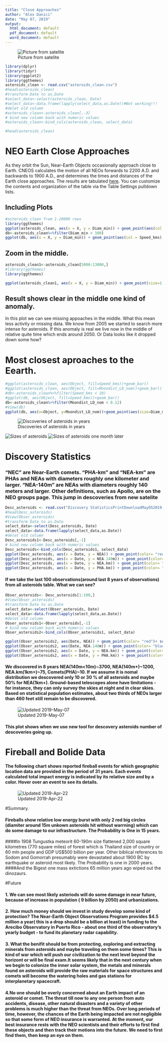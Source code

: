 ---
title: "Close Approaches"
author: "Alex Danici"
date: "May 07, 2019"
output:
  html_document: default
  pdf_document: default
  word_document: default
---

![Picture from satelite](Asteroid_2013.png)

```{r  message=FALSE, echo=FALSE}
library(dplyr)
library(tidyr)
library(ggplot2)
library(ggthemes)
asteroids_clean <- read.csv("asteroids_clean.csv")
#head(asteroids_clean)
#transform Date to as.Date
#select_data<-select(asteroids_clean, Date)
#select_data<-data.frame(lapply(select_data,as.Date))#Not working!!!
#delet old column
#asteroids_clean<-asteroids_clean[,-3]
# bind new column back with numeric values
#asteroids_clean<-bind_cols(asteroids_clean, select_data)

#head(asteroids_clean)
```

# NEO Earth Close Approaches 

As they orbit the Sun, Near-Earth Objects occasionally approach close to Earth. CNEOS calculates the motion of all NEOs forwards to 2200 A.D. and backwards to 1900 A.D., and determines the times and distances of the Earth close approaches. The results are tabulated [here](https://cneos.jpl.nasa.gov/ca/). You can customize the contents and organization of the table via the Table Settings pulldown lists.

## Including Plots

```{r message=FALSE, echo=FALSE}
#asteroids_clean from 1-20000 rows
library(ggthemes)
ggplot(asteroids_clean, aes(x = X, y = Diam_min)) + geom_point(aes(col = Speed_kms),  size=1.5, alpha=0.5)+labs(title = "Asteroids aproaches")+scale_x_continuous(name="Asteroids aproaches in time")+geom_smooth(method="loess", se=F)
db<-asteroids_clean%>%filter(Diam_min < 100)
ggplot(db, aes(x = X, y = Diam_min)) + geom_point(aes(col = Speed_kms), size=1.5,alpha=0.5)+theme(axis.text.x = element_text(color = "blue",size=8, angle = 45))+labs(title = "Zoom less than 100m Asteroids aproaches")+scale_x_continuous(name="Asteroids aproaches in time")+geom_smooth(method="loess", se=F)  


```

## Zoom in the middle.

```{r message=FALSE, echo=FALSE}
asteroids_clean1<-asteroids_clean[5000:13000,]
#library(ggthemes)
library(ggthemes)

ggplot(asteroids_clean1, aes(x = X, y = Diam_min)) + geom_point(size=1.5,alpha=0.05)+theme(axis.text.x = element_text(color = "blue",size=8, angle = 45))+labs(title = "Asteroids aproaches")+scale_x_continuous(name="Asteroids aproachesin time")

```

## Result shows clear in the middle one kind of anomaly.

In this plot we can see missing appoaches in the middle. What this mean less activity or missing data. We know from 2005 we started to search more intense for asteroids. If this anomaly is real we live now in the middle of relative quite time which ends around 2050. Or Data looks like it dropped down some how?


# Most closest aproaches to the Eearth.

```{r message=FALSE, echo=FALSE}

#ggplot(asteroids_clean, aes(Object, fill=Speed_kms))+geom_bar()
#ggplot(asteroids_clean, aes(Object, fill=Moondist_LD_nom))+geom_bar()
#db<-asteroids_clean%>%filter(Speed_kms < 10)
#ggplot(db, aes(Object, fill=Speed_kms))+geom_bar()
db<-asteroids_clean%>%filter(Moondist_LD_nom < 0.12)
#View(db)
ggplot(db, aes(x=Object, y=Moondist_LD_nom))+geom_point(aes(size=Diam_min, color=Speed_kms))+theme(axis.text.x = element_text(color = "blue",size=8, angle = 45, hjust=1))
```



![Discoveries of asteroids in years](nea_vs_time_chart.png)

![Sizes of asteroids](nea_size_bin_chart.png)
![Sizes of asteroids one month later](nea_size_bin_chart_2019_May_05.png)

# Discovery Statistics

### "NEC" are Near-Earth comets. "PHA-km" and "NEA-km" are PHAs and NEAs with diameters roughly one kilometer and larger. "NEA-140m" are NEAs with diameters roughly 140 meters and larger. Other definitions, such as Apollo, are on the NEO groups page. This jump in descoveries from new satelite 

```{r message=FALSE, echo=FALSE}
Desc_asteroids <- read.csv("Discovery StatisticsPrintDownloadMay052019.csv")
#head(Desc_asteroids)
#View(Obser_asteroids)
#transform Date to as.Date
select_data<-select(Desc_asteroids, Date)
select_data<-data.frame(lapply(select_data,as.Date))
#delet old column
Desc_asteroids1<-Desc_asteroids[,-1]
# bind new column back with numeric values
Desc_asteroids<-bind_cols(Desc_asteroids1, select_data)
ggplot(Desc_asteroids, aes(x = Date, y = NEA)) + geom_point(color= "red")
ggplot(Desc_asteroids, aes(x = Date, y = NEA.140m)) + geom_point(color= "blue")
ggplot(Desc_asteroids, aes(x = Date, y = NEA.km)) + geom_point(color= "green")
ggplot(Desc_asteroids, aes(x = Date, y = PHA.km)) + geom_point(color= "yellow")
```

#### If we take the last 100 observations(around last 8 years of observations) from all asteroids table. What we can see?

```{r message=FALSE, echo=FALSE}
Obser_asteroids<- Desc_asteroids[1:100,]
#View(Obser_asteroids)
#transform Date to as.Date
select_data<-select(Obser_asteroids, Date)
select_data<-data.frame(lapply(select_data,as.Date))
#delet old column
Obser_asteroids1<-Obser_asteroids[,-1]
# bind new column back with numeric values
Obser_asteroids2<-bind_cols(Obser_asteroids1, select_data)

ggplot(Obser_asteroids2, aes(Date, NEA)) + geom_point(color= "red")+ scale_x_date(date_labels = "%Y-%b")+xlab("") 
ggplot(Obser_asteroids2, aes(Date, NEA.140m)) + geom_point(color= "blue")
ggplot(Obser_asteroids2, aes(x = Date, y = NEA.km)) + geom_point(color= "green")
ggplot(Obser_asteroids2, aes(x = Date, y = PHA.km)) + geom_point(color= "yellow")

```

#### We discovered in 8 years NEA(140m<10m)~3700, NEA(140m+)~1200, NEA.km(1km+)~75, Comets(PHA)~10. If we assume it is nomal distribution we descovered only 10 or 30 % of all asteroids and maybe 50% for NEA(1km+). Ground-based telescopes alone have limitations - for instance, they can only survey the skies at night and in clear skies. Based on statistical population estimates, about two thirds of NEOs larger than 460 feet still remain to be discovered.

![Updated 2019-May-07](by survey_all.png)

#### This plot shows when we use new tool for descovery asteroids number of descoveries going up.



# Fireball and Bolide Data

#### The following chart shows reported fireball events for which geographic location data are provided in the period of 31 years. Each events calculated total impact energy is indicated by its relative size and by a color. Hover over an event to see its details.

![Updated 2019-Apr-22](Fireballsfor31years.png)

#Summary.

#### Fireballs show relative low energy burst with only 2 red big circles (diamiter around 15m unkown asteroids hit without warrning) which can do some damage to our infrastructure. The Probability is One in 15 years. 
####In 1908 Tungustka  meteorit 60-190m size  flattened 2,000 square kilometres (770 square miles) of forest which is Thailand size of country or 60 mln people and GDP US$500 billion per year. Other biblical references to Sodom and Gomorrah presumably were devastated about 1900 BC by earthquake or asteroid most likely. The Probability is one in 2000 years. 
####And the Bigest one mass extictions 65 million years ago wiped out the dinozaurs.

#Future

#### 1. We can see most likely asteriods will do some damage in near future, because of increase in population ( 9 billion by 2050) and urbanizations.
#### 2. How much money should we invest in study develop some kind of protection? The Near-Earth Object Observations Program provides $4.5 million a year( this is a drop should be a billion at least) in funding to the Arecibo Observatory in Puerto Rico - about one third of the observatory's yearly budget - to fund its planetary radar capability.
#### 3. What the benifit should be from protecting, exploring and extracting minerals from asteroids and maybe traveling on them some times? This is kind of war which will push our civilization to the next level beyond the horizont or will be final exam.It seems likely that in the next century when we begin to colonize the inner solar system, the metals and minerals found on asteroids will provide the raw materials for space structures and comets will become the watering holes and gas stations for interplanetary spacecraft.
#### 4.No one should be overly concerned about an Earth impact of an asteroid or comet. The threat till now to any one person from auto accidents, disease, other natural disasters and a variety of other problems is much higher than the threat from NEOs. Over long periods of time, however, the chances of the Earth being impacted are not negligible so that some form of NEO insurance is warranted. At the moment, our best insurance rests with the NEO scientists and their efforts to first find these objects and then track their motions into the future. We need to first find them, then keep an eye on them.
